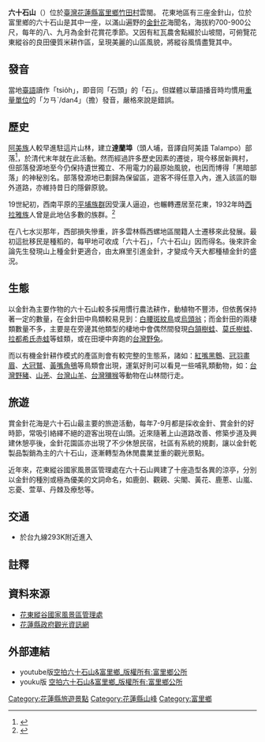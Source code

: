 {{Infobox Mountain
| 名稱 =六十石山
| 照片 = 花蓮 六十石山 Liushidan Mountain,Hualien county,Taiwan - Flickr - JerryLai0208.jpg
| 照片說明 =
| 海拔 = {{convert|965|m|ft|0}}
| listing = 
| 位置 = {{TWN}}[[臺東縣|臺東縣]][[海端鄉|海端鄉]]
| 山脈 =[[海岸山脈|海岸山脈]]
| 相對高度 =
| coordinates = {{coord|23|13|07|N|121|19|04|E|type:mountain_region:TW|display=inline=title}}
| 地形圖 = 
| 類別 =
| 年齡 = 
| 最近噴發 =
| 首次登頂 =
| 最容易的攀登路線 =
| pushpin_map = Taiwan
| pushpin_map_caption = 六十石山的位置
}}
'''六十石山'''（{{lang-ami|Talampo}}）位於[[臺灣|臺灣]][[花蓮縣|花蓮縣]][[富里鄉|富里鄉]][[竹田村|竹田村]]雲閩。
花東地區有三座金針山，位於富里鄉的六十石山是其中一座，以滿山遍野的[[金針花|金針花]]海聞名，海拔約700-900公尺，每年的八、九月為金針花賞花季節。又因有紅瓦農舍點綴於山坡間，可俯覽花東縱谷的良田優質米耕作區，呈現美麗的山區風貌，將縱谷風情盡覽其中。

== 發音 ==
當地[[臺語|臺語]]讀作「tsio̍h」，即音同「石頭」的「石」。但媒體以華語播音時均慣用[[石_(质量单位)|重量單位]]的「ㄉㄢˋ/dan4」（擔）發音，嚴格來說是錯誤。

==歷史==

[[阿美族|阿美族]]人較早進駐這片山林，建立'''達蘭埠'''（頭人埔，音譯自阿美語 Talampo）部落<ref>{{Cite web|url=http://www.tipp.org.tw/tribe_detail3.asp?City_No=19&TA_No=7&T_ID=165|title=達蘭埠部落【Talampo】|accessdate=2019-01-03|author=|date=|publisher=臺灣原住民族資訊資源網|archive-date=2020-07-31|archive-url=https://web.archive.org/web/20200731134918/http://www.tipp.org.tw/tribe_detail3.asp?City_No=19&TA_No=7&T_ID=165|dead-url=no}}</ref>，於清代末年就在此活動。然而經過許多歷史因素的遷徙，現今移居新興村，但部落發源地至今仍保持遺世獨立、不用電力的最原始風貌，也因而博得「黑暗部落」的神秘別名。部落發源地已劃歸為保留區，遊客不得任意入內，進入該區的聯外道路，亦維持昔日的隱僻原貌。

19世紀初，西南平原的[[平埔族群|平埔族群]]因受漢人逼迫，也輾轉遷居至花東，1932年時[[西拉雅族|西拉雅族]]人曾是此地佔多數的族群。<ref>{{Cite book|title=大庄平埔西拉雅族文物圖說與民俗植物圖誌|last=張振岳|first=|publisher=花蓮縣文化局|year=2010年12月|isbn=978-986-02-5684-0|location=花蓮縣|pages=13}}</ref>

在八七水災那年，西部損失慘重，許多雲林縣西螺地區閩籍人士遷移來此發展。最初這批移民是種稻的，每甲地可收成「六十石」，「六十石山」因而得名。後來許金論先生發現山上種金針更適合，由太麻里引進金針，才變成今天大都種植金針的盛況。

==生態==
以金針為主要作物的六十石山較多採用慣行農法耕作，動植物不豐沛，但依舊保持著一定的數量，在金針田中鳥類較易見到：[[白腰斑紋鳥|白腰斑紋鳥]]或[[烏頭翁|烏頭翁]]；而金針田的兩棲類數量不多，主要是在旁邊其他類型的棲地中會偶然間發現[[白頷樹蛙|白頷樹蛙]]、[[莫氏樹蛙|莫氏樹蛙]]、[[拉都希氏赤蛙|拉都希氏赤蛙]]等蛙類，或在田埂中奔跑的[[台灣野兔|台灣野兔]]。

而以有機金針耕作模式的產區則會有較完整的生態系，諸如：[[紅嘴黑鵯|紅嘴黑鵯]]、[[冠羽畫眉|冠羽畫眉]]、[[大冠鷲|大冠鷲]]、[[黃嘴角鴞|黃嘴角鴞]]等鳥類會出現，運氣好則可以看見一些哺乳類動物，如：[[台灣野豬|台灣野豬]]、[[山羌|山羌]]、[[台灣山羊|台灣山羊]]、[[台灣獼猴|台灣獼猴]]等動物在山林間行走。

==旅遊==
賞金針花海是六十石山最主要的旅遊活動，每年7-9月都是採收金針、賞金針的好時節，常吸引絡繹不絕的遊客出現在山頭。近來隨著上山道路改善、修築步道及興建休憩亭後，金針花園區亦出現了不少休憩民宿，社區有系統的規劃，讓以金針乾製品製銷為主的六十石山，逐漸轉型為休閒農業並重的觀光景點。

近年來，花東縱谷國家風景區管理處在六十石山興建了十座造型各異的涼亭，分別以金針的種別或極為優美的文詞命名，如鹿劍、觀親、尖閣、黃花、鹿蔥、山嵐、忘憂、萱草、丹棘及療愁等。

==交通==
*於台九線293K附近進入

== 註釋 ==
{{notefoot}}

==資料來源==
{{reflist}}
{{refbegin}}
*[https://web.archive.org/web/20141017234538/http://www.erv-nsa.gov.tw/ 花東縱谷國家風景區管理處]
*[http://tour-hualien.hl.gov.tw/ 花蓮縣政府觀光資訊網] {{Wayback|url=http://tour-hualien.hl.gov.tw/ |date=20201218005934 }}
{{refend}}

==外部連結==
{{commons category|Liushishi Mountain}}
*youtube版[https://www.youtube.com/watch?v=sWjkIcf_Mk4 空拍六十石山&富里鄉_版權所有:富里鄉公所] {{Wayback|url=https://www.youtube.com/watch?v=sWjkIcf_Mk4 |date=20200731134038 }}
*youku版 [http://v.youku.com/v_show/id_XMTMyMTA2Nzc0MA==.html 空拍六十石山&富里鄉_版權所有:富里鄉公所] {{Wayback|url=http://v.youku.com/v_show/id_XMTMyMTA2Nzc0MA==.html |date=20190515154057 }}

[[Category:花蓮縣旅遊景點|Category:花蓮縣旅遊景點]]
[[Category:花蓮縣山峰|Category:花蓮縣山峰]]
[[Category:富里鄉|Category:富里鄉]]